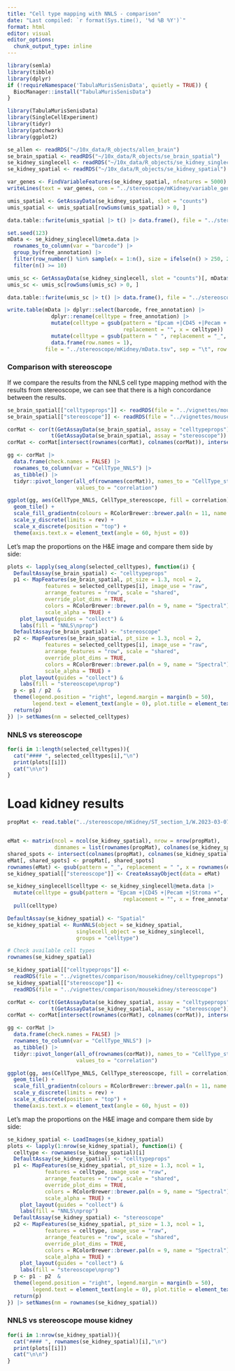 ```yaml
---
title: "Cell type mapping with NNLS - comparison"
date: "Last compiled: `r format(Sys.time(), '%d %B %Y')`"
format: html
editor: visual
editor_options: 
  chunk_output_type: inline
---
```


```r
library(semla)
library(tibble)
library(dplyr)
if (!requireNamespace('TabulaMurisSenisData', quietly = TRUE)) {
  BiocManager::install("TabulaMurisSenisData")
}

library(TabulaMurisSenisData)
library(SingleCellExperiment)
library(tidyr)
library(patchwork)
library(ggplot2)
```

```r

se_allen <- readRDS("~/10x_data/R_objects/allen_brain")
se_brain_spatial <- readRDS("~/10x_data/R_objects/se_brain_spatial")
se_kidney_singlecell <- readRDS("~/10x_data/R_objects/se_kidney_singlecell")
se_kidney_spatial <- readRDS("~/10x_data/R_objects/se_kidney_spatial")

```

```r

var_genes <- FindVariableFeatures(se_kidney_spatial, nfeatures = 5000) |> VariableFeatures()
writeLines(text = var_genes, con = "../stereoscope/mKidney/variable_genes.txt")

umis_spatial <- GetAssayData(se_kidney_spatial, slot = "counts")
umis_spatial <- umis_spatial[rowSums(umis_spatial) > 0, ]

data.table::fwrite(umis_spatial |> t() |> data.frame(), file = "../stereoscope/mKidney/ST_section_1.tsv", quote = FALSE, sep = "\t", row.names = TRUE, col.names = TRUE)

set.seed(123)
mData <- se_kidney_singlecell@meta.data |> 
  rownames_to_column(var = "barcode") |> 
  group_by(free_annotation) |> 
  filter(row_number() %in% sample(x = 1:n(), size = ifelse(n() > 250, 250, n()))) |> 
  filter(n() >= 10)

umis_sc <- GetAssayData(se_kidney_singlecell, slot = "counts")[, mData$barcode]
umis_sc <- umis_sc[rowSums(umis_sc) > 0, ]

data.table::fwrite(umis_sc |> t() |> data.frame(), file = "../stereoscope/mKidney/exprMat.tsv", quote = FALSE, sep = "\t", row.names = TRUE, col.names = TRUE)

write.table(mData |> dplyr::select(barcode, free_annotation) |> 
              dplyr::rename(celltype = free_annotation) |> 
              mutate(celltype = gsub(pattern = "Epcam +|CD45 +|Pecam +|Stroma +", 
                                     replacement = "", x = celltype)) |> 
              mutate(celltype = gsub(pattern = " ", replacement = "_", x = celltype)) |> 
              data.frame(row.names = 1), 
            file = "../stereoscope/mKidney/mData.tsv", sep = "\t", row.names = TRUE, quote = FALSE)

```

### Comparison with stereoscope

If we compare the results from the NNLS cell type mapping method with the results from stereoscope, we can see that there is a high concordance between the results.

```r
se_brain_spatial[["celltypeprops"]] <- readRDS(file = "../vignettes/mousebrain/comparison/celltypeprops")
se_brain_spatial[["stereoscope"]] <- readRDS(file = "../vignettes/mousebrain/comparison/stereoscope")
```

```r
corMat <- cor(t(GetAssayData(se_brain_spatial, assay = "celltypeprops")) |> as.matrix(), 
              t(GetAssayData(se_brain_spatial, assay = "stereoscope")) |> as.matrix())
corMat <- corMat[intersect(rownames(corMat), colnames(corMat)), intersect(rownames(corMat), colnames(corMat))]

gg <- corMat |> 
  data.frame(check.names = FALSE) |> 
  rownames_to_column(var = "CellType_NNLS") |> 
  as_tibble() |> 
  tidyr::pivot_longer(all_of(rownames(corMat)), names_to = "CellType_stereoscope", 
                      values_to = "correlation")

ggplot(gg, aes(CellType_NNLS, CellType_stereoscope, fill = correlation)) +
  geom_tile() +
  scale_fill_gradientn(colours = RColorBrewer::brewer.pal(n = 11, name = "RdBu") |> rev(), limits = c(-1, 1)) +
  scale_y_discrete(limits = rev) +
  scale_x_discrete(position = "top") +
  theme(axis.text.x = element_text(angle = 60, hjust = 0))
```

Let's map the proportions on the H&E image and compare them side by side:

```r
plots <- lapply(seq_along(selected_celltypes), function(i) {
  DefaultAssay(se_brain_spatial) <- "celltypeprops"
  p1 <- MapFeatures(se_brain_spatial, pt_size = 1.3, ncol = 2,
            features = selected_celltypes[i], image_use = "raw",
            arrange_features = "row", scale = "shared", 
            override_plot_dims = TRUE,
            colors = RColorBrewer::brewer.pal(n = 9, name = "Spectral") |> rev(), 
            scale_alpha = TRUE) +
    plot_layout(guides = "collect") &
    labs(fill = "NNLS\nprop")
  DefaultAssay(se_brain_spatial) <- "stereoscope"
  p2 <- MapFeatures(se_brain_spatial, pt_size = 1.3, ncol = 2,
            features = selected_celltypes[i], image_use = "raw",
            arrange_features = "row", scale = "shared", 
            override_plot_dims = TRUE,
            colors = RColorBrewer::brewer.pal(n = 9, name = "Spectral") |> rev(), 
            scale_alpha = TRUE) +
    plot_layout(guides = "collect") &
    labs(fill = "stereoscope\nprop")
  p <- p1 / p2  &
  theme(legend.position = "right", legend.margin = margin(b = 50),
        legend.text = element_text(angle = 0), plot.title = element_text())
  return(p)
}) |> setNames(nm = selected_celltypes)
```

### NNLS vs stereoscope {.tabset}

```r
for(i in 1:length(selected_celltypes)){
  cat("#### ", selected_celltypes[i],"\n")
  print(plots[[i]])
  cat("\n\n")
}
```

# Load kidney results

```r
propMat <- read.table("../stereoscope/mKidney/ST_section_1/W.2023-03-07105412.956337.tsv") |> t()


eMat <- matrix(ncol = ncol(se_kidney_spatial), nrow = nrow(propMat), 
               dimnames = list(rownames(propMat), colnames(se_kidney_spatial)))
shared_spots <- intersect(colnames(propMat), colnames(se_kidney_spatial))
eMat[, shared_spots] <- propMat[, shared_spots]
rownames(eMat) <- gsub(pattern = "_", replacement = " ", x = rownames(eMat))
se_kidney_spatial[["stereoscope"]] <- CreateAssayObject(data = eMat)

```

```r

se_kidney_singlecell$celltype <- se_kidney_singlecell@meta.data |> 
  mutate(celltype = gsub(pattern = "Epcam +|CD45 +|Pecam +|Stroma +", 
                                     replacement = "", x = free_annotation)) |> 
  pull(celltype)

DefaultAssay(se_kidney_spatial) <- "Spatial"
se_kidney_spatial <- RunNNLS(object = se_kidney_spatial, 
                      singlecell_object = se_kidney_singlecell, 
                      groups = "celltype")

# Check available cell types
rownames(se_kidney_spatial)
```


```r
se_kidney_spatial[["celltypeprops"]] <- 
  readRDS(file = "../vignettes/comparison/mousekidney/celltypeprops")
se_kidney_spatial[["stereoscope"]] <- 
  readRDS(file = "../vignettes/comparison/mousekidney/stereoscope")
```

```r
corMat <- cor(t(GetAssayData(se_kidney_spatial, assay = "celltypeprops")) |> as.matrix(), 
              t(GetAssayData(se_kidney_spatial, assay = "stereoscope")) |> as.matrix())
corMat <- corMat[intersect(rownames(corMat), colnames(corMat)), intersect(rownames(corMat), colnames(corMat))]

gg <- corMat |> 
  data.frame(check.names = FALSE) |> 
  rownames_to_column(var = "CellType_NNLS") |> 
  as_tibble() |> 
  tidyr::pivot_longer(all_of(rownames(corMat)), names_to = "CellType_stereoscope", 
                      values_to = "correlation")

ggplot(gg, aes(CellType_NNLS, CellType_stereoscope, fill = correlation)) +
  geom_tile() +
  scale_fill_gradientn(colours = RColorBrewer::brewer.pal(n = 11, name = "RdBu") |> rev(), limits = c(-1, 1)) +
  scale_y_discrete(limits = rev) +
  scale_x_discrete(position = "top") +
  theme(axis.text.x = element_text(angle = 60, hjust = 0))
```

Let's map the proportions on the H&E image and compare them side by side:

```r

se_kidney_spatial <- LoadImages(se_kidney_spatial)
plots <- lapply(1:nrow(se_kidney_spatial), function(i) {
  celltype <- rownames(se_kidney_spatial)[i]
  DefaultAssay(se_kidney_spatial) <- "celltypeprops"
  p1 <- MapFeatures(se_kidney_spatial, pt_size = 1.3, ncol = 1,
            features = celltype, image_use = "raw",
            arrange_features = "row", scale = "shared", 
            override_plot_dims = TRUE,
            colors = RColorBrewer::brewer.pal(n = 9, name = "Spectral") |> rev(), 
            scale_alpha = TRUE) +
    plot_layout(guides = "collect") &
    labs(fill = "NNLS\nprop")
  DefaultAssay(se_kidney_spatial) <- "stereoscope"
  p2 <- MapFeatures(se_kidney_spatial, pt_size = 1.3, ncol = 1,
            features = celltype, image_use = "raw",
            arrange_features = "row", scale = "shared", 
            override_plot_dims = TRUE,
            colors = RColorBrewer::brewer.pal(n = 9, name = "Spectral") |> rev(), 
            scale_alpha = TRUE) +
    plot_layout(guides = "collect") &
    labs(fill = "stereoscope\nprop")
  p <- p1 - p2  &
  theme(legend.position = "right", legend.margin = margin(b = 50),
        legend.text = element_text(angle = 0), plot.title = element_text())
  return(p)
}) |> setNames(nm = rownames(se_kidney_spatial))
```

### NNLS vs stereoscope mouse kidney {.tabset}

```r
for(i in 1:nrow(se_kidney_spatial)){
  cat("#### ", rownames(se_kidney_spatial)[i],"\n")
  print(plots[[i]])
  cat("\n\n")
}
```